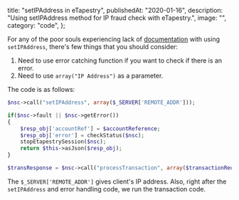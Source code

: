   title: "setIPAddress in eTapestry",
  publishedAt: "2020-01-16",
  description: "Using setIPAddress method for IP fraud check with eTapestry.",
  image: "",
  category: "code",
};

For any of the poor souls experiencing lack of [documentation](https://www.blackbaudhq.com/files/etapestry/api3/methods/setIPAddress.html) with using `setIPAddress`, there's few things that you should consider:

1. Need to use error catching function if you want to check if there is an error.
2. Need to use `array("IP Address")` as a parameter.

The code is as follows:

```PHP
$nsc->call("setIPAddress", array($_SERVER['REMOTE_ADDR']));

if($nsc->fault || $nsc->getError())
{
    $resp_obj['accountRef'] = $accountReference;
    $resp_obj['error'] = checkStatus($nsc);
    stopEtapestrySession($nsc);
    return $this->asJson($resp_obj);
}

$transResponse = $nsc->call("processTransaction", array($transactionRequest));
```

The `$_SERVER['REMOTE_ADDR']` gives client's IP address. Also, right after the `setIPAddress` and error handling code, we run the transaction code.
